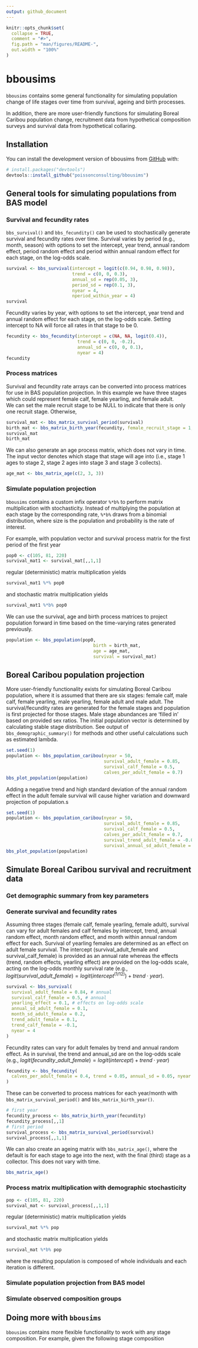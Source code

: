 ```yaml
---
output: github_document
---
```


<!-- README.md is generated from README.Rmd. Please edit that file -->

```r
knitr::opts_chunk$set(
  collapse = TRUE,
  comment = "#>",
  fig.path = "man/figures/README-",
  out.width = "100%"
)
```

# bbousims

<!-- badges: start -->
<!-- badges: end -->

`bbousims` contains some general functionality for simulating population change of life stages over time from survival, ageing and birth processes. 

In addition, there are more user-friendly functions for simulating Boreal Caribou population change, recruitment data from hypothetical composition surveys and survival data from hypothetical collaring. 

## Installation

You can install the development version of bbousims from [GitHub](https://github.com/) with:

``` r
# install.packages("devtools")
devtools::install_github("poissonconsulting/bbousims")
```



## General tools for simulating populations from BAS model

### Survival and fecundity rates

`bbs_survival()` and `bbs_fecundity()` can be used to stochastically generate survival and fecundity rates over time. 
Survival varies by period (e.g., month, season) with options to set the intercept, year trend, annual random effect, period random effect and period within annual random effect for each stage, on the log-odds scale. 

```r
survival <- bbs_survival(intercept = logit(c(0.94, 0.98, 0.98)),
                         trend = c(0, 0, 0.3),
                         annual_sd = rep(0.05, 3),
                         period_sd = rep(0.1, 3),
                         nyear = 4, 
                         nperiod_within_year = 4)
survival
```

Fecundity varies by year, with options to set the intercept, year trend and annual random effect for each stage, on the log-odds scale. Setting intercept to NA will force all rates in that stage to be 0. 

```r
fecundity <- bbs_fecundity(intercept = c(NA, NA, logit(0.4)),
                           trend = c(0, 0, -0.2),
                           annual_sd = c(0, 0, 0.1),
                           nyear = 4)
fecundity
```
### Process matrices
Survival and fecundity rate arrays can be converted into process matrices for use in BAS population projection. 
In this example we have three stages which could represent female calf, female yearling, and female adult.  
We can set the male recruit stage to be NULL to indicate that there is only one recruit stage. 
Otherwise, 

```r
survival_mat <- bbs_matrix_survival_period(survival)
birth_mat <- bbs_matrix_birth_year(fecundity, female_recruit_stage = 1, male_recruit_stage = NULL)
survival_mat
birth_mat
```

We can also generate an age process matrix, which does not vary in time. 
The input vector denotes which stage that stage will age into (i.e., stage 1 ages to stage 2, stage 2 ages into stage 3 and stage 3 collects).

```r
age_mat <- bbs_matrix_age(c(2, 3, 3))
```

### Simulate population projection
`bbousims` contains a custom infix operator `%*b%` to perform matrix multiplication with stochasticity. Instead of multiplying the population at each stage by the corresponding rate, `%*b%` draws from a binomial distribution, where size is the population and probability is the rate of interest.  

For example, with population vector and survival process matrix for the first period of the first year
```r
pop0 <- c(105, 81, 220)
survival_mat1 <- survival_mat[,,1,1]
```

regular (deterministic) matrix multiplication yields

```r
survival_mat1 %*% pop0
```

and stochastic matrix multiplication yields 

```r
survival_mat1 %*b% pop0
```

We can use the survival, age and birth process matrices to project population forward in time based on the time-varying rates generated previously. 

```r
population <- bbs_population(pop0, 
                                 birth = birth_mat, 
                                 age = age_mat, 
                                 survival = survival_mat)
```

## Boreal Caribou population projection
More user-friendly functionality exists for simulating Boreal Caribou population, where it is assumed that there are six stages: female calf, male calf, female yearling, male yearling, female adult and male adult. 
The survival/fecundity rates are generated for the female stages and population is first projected for those stages. 
Male stage abundances are 'filled in' based on provided sex ratios. 
The initial population vector is determined by calculating stable stage distribution. 
See output of `bbs_demographic_summary()` for methods and other useful calculations such as estimated lambda. 


```r
set.seed(1)
population <- bbs_population_caribou(nyear = 50, 
                                     survival_adult_female = 0.85,
                                     survival_calf_female = 0.5,
                                     calves_per_adult_female = 0.7)
bbs_plot_population(population)
```
Adding a negative trend and high standard deviation of the annual random effect in the adult female survival will cause higher variation and downward projection of population.s

```r
set.seed(1)
population <- bbs_population_caribou(nyear = 50, 
                                     survival_adult_female = 0.85,
                                     survival_calf_female = 0.5,
                                     calves_per_adult_female = 0.7, 
                                     survival_trend_adult_female = -0.01,
                                     survival_annual_sd_adult_female = 0.5)
bbs_plot_population(population)
```

## Simulate Boreal Caribou survival and recruitment data

### Get demographic summary from key parameters


### Generate survival and fecundity rates




Assuming three stages (female calf, female yearling, female adult), survival can vary for adult females and calf females by intercept, trend, annual random effect, month random effect, and month within annual random effect for each. 
Survival of yearling females are determined as an effect on adult female survival. 
The intercept (survival_adult_female and survival_calf_female) is provided as an annual rate whereas the effects (trend, random effects, yearling effect) are provided on the log-odds scale, acting on the log-odds monthly survival rate (e.g., $logit(survival\_adult\_female) = logit(intercept^{(1/12)}) + trend \cdot year$).

```r
survival <- bbs_survival(
  survival_adult_female = 0.84, # annual
  survival_calf_female = 0.5, # annual
  yearling_effect = 0.1, # effects on log-odds scale
  annual_sd_adult_female = 0.1,
  month_sd_adult_female = 0.2,
  trend_adult_female = 0.1,
  trend_calf_female = -0.1,
  nyear = 4
)
```

Fecundity rates can vary for adult females by trend and annual random effect. As in survival, the trend and annual_sd are on the log-odds scale (e.g., $logit(fecundity\_adult\_female) = logit(intercept) + trend \cdot year$)
```r
fecundity <- bbs_fecundity(
  calves_per_adult_female = 0.4, trend = 0.05, annual_sd = 0.05, nyear = 4
)
```

These can be converted to process matrices for each year/month with `bbs_matrix_survival_period()` and `bbs_matrix_birth_year()`. 

```r
# first year
fecundity_process <- bbs_matrix_birth_year(fecundity)
fecundity_process[,,1]
# first period
survival_process <- bbs_matrix_survival_period(survival)
survival_process[,,1,1]
```

We can also create an ageing matrix with `bbs_matrix_age()`, where the default is for each stage to age into the next, with the final (third) stage as a collector. This does not vary with time. 
```r
bbs_matrix_age()
```

### Process matrix multiplication with demographic stochasticity


```r
pop <- c(105, 81, 220)
survival_mat <- survival_process[,,1,1]
```

regular (deterministic) matrix multiplication yields

```r
survival_mat %*% pop
```
and stochastic matrix multiplication yields 

```r
survival_mat %*b% pop
```

where the resulting population is composed of whole individuals and each iteration is different.  

### Simulate population projection from BAS model

### Simulate observed composition groups

## Doing more with `bbousims`
`bbousims` contains more flexible functionality to work with any stage composition.
For example, given the following stage composition